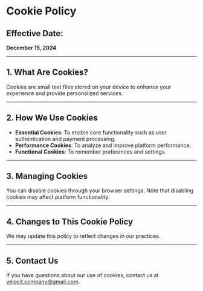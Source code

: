 # Cookie Policy

<div className="prose max-w-none mx-auto p-6 bg-white text-gray-800">

## **Effective Date:**

**December 15, 2024**

---

## 1. What Are Cookies?

Cookies are small text files stored on your device to enhance your experience and provide personalized services.

---

## 2. How We Use Cookies

- **Essential Cookies**: To enable core functionality such as user authentication and payment processing.
- **Performance Cookies**: To analyze and improve platform performance.
- **Functional Cookies**: To remember preferences and settings.

---

## 3. Managing Cookies

You can disable cookies through your browser settings. Note that disabling cookies may affect platform functionality.

---

## 4. Changes to This Cookie Policy

We may update this policy to reflect changes in our practices.

---

## 5. Contact Us

If you have questions about our use of cookies, contact us at velocit.company@gmail.com.

</div>
